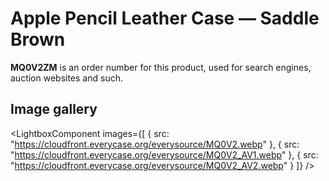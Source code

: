 
# Apple Pencil Leather Case — Saddle Brown

<Callout type='info' emoji='👉🏻'>**MQ0V2ZM** is an order number for this product, used for search engines, auction websites and such.</Callout>

## Image gallery

<LightboxComponent
    images={[
      {
        src: "https://cloudfront.everycase.org/everysource/MQ0V2.webp"
      },
      {
        src: "https://cloudfront.everycase.org/everysource/MQ0V2_AV1.webp"
      },
      {
        src: "https://cloudfront.everycase.org/everysource/MQ0V2_AV2.webp"
      }
    ]}
  />
